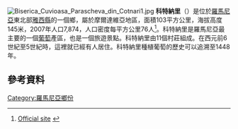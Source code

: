 [[File:Biserica_Cuvioasa_Parascheva_din_Cotnari1.jpg|thumb]]
'''科特納里'''（{{lang-ro|Cotnari}}）是位於[[羅馬尼亞|羅馬尼亞]]東北部[[雅西縣|雅西縣]]的一個鄉，屬於摩爾達維亞地區，面積103平方公里，海拔高度145米，2007年人口7,874，人口密度每平方公里76人<ref>[http://www.primaria-cotnari.ro Official site] {{Wayback|url=http://www.primaria-cotnari.ro/ |date=20200915203038 }}{{ro icon}}</ref>。科特納里是羅馬尼亞最主要的一個[[葡萄|葡萄]]產區，也是一個旅遊景點。科特納里由11個村莊組成。在西元前6世紀至5世紀時，這裡就已經有人居住。科特納里種植葡萄的歷史可以追溯至1448年。

==參考資料==
{{reflist}}

{{coord|47|20|25|N|26|56|27|E|type:city|display=title}}

{{Iași County}}

{{Romania-geo-stub}}
[[Category:羅馬尼亞鄉份|Category:羅馬尼亞鄉份]]